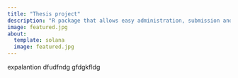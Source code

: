 ```yaml
---
title: "Thesis project"
description: "R package that allows easy administration, submission and grading of online quizzes without the need of a learning management system."
image: featured.jpg
about:
  template: solana
  image: featured.jpg
---
```


expalantion dfudfndg gfdgkfldg
